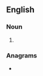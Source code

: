 ==English==

===Noun===
{{head|en|noun plural form}}

# {{plural of|ameer|lang=en}}

===Anagrams===
* {{anagrams|en|a=aeemrs|Marsee|Sameer|meares|ramees|reames|seamer}}